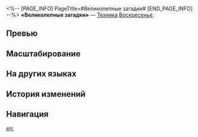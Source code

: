<%-- [PAGE_INFO]
PageTitle=#Великолепные загадки#
[END_PAGE_INFO] --%>
{{Навык Инфобокс
|Название         = Великолепные загадки
|Изображение      = Навык Великолепные загадки.png
|Персонаж         = Воскресенье
|Тип              = Техника
|Тэг              = Поддержка
|УронСтойк        = 
|ЭнергияГен       = 
|Энергия          = 
|Длительность     = 
|Описание         = Когда Воскресенье использует своё умение на союзнике в следующем бою в первый раз после использования техники, наносимый этим союзником урон повышается на 50% на 2 хода.
|Свойство1        = 
|Масштабирование1 = 
}}
'''«Великолепные загадки»''' — [[Техника]] [[Воскресенье]].

==Превью==
{{Превью
|Файл = Великолепные загадки Превью
}}

==Масштабирование==


==На других языках==
{{На других языках
|en   = The Glorious Mysteries
|zhs  = 荣光之秘
|zht  = 榮光之秘
|ja   = {{Rubi|栄光|えいこう}}の{{Rubi|秘儀|ひぎ}}
|ko   = 영광의 신비
|es   = Misterios gloriosos
|fr   = Mystères de la gloire
|ru   = Великолепные загадки
|th   = The Glorious Mysteries
|vi   = Bí Mật Phồn Vinh
|de   = Die glorreichen Geheimnisse
|id   = The Glorious Mysteries
|pt   = Os Mistérios Gloriosos
}}

==История изменений==
{{История изменений|3.5}}

==Навигация==
{{Навык Навбокс|Воскресенье}}

[[en:]]